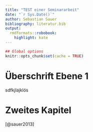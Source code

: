 ```yaml
---
title: "TEST einer Seminararbeit"
date: "`r Sys.Date()`"
author: Sebastian Sauer
bibliography: literatur.bib
output:
  rmdformats::robobook:
    highlight: kate
---
```


```r
## Global options
knitr::opts_chunk$set(cache = TRUE)
```



# Überschrift Ebene 1

sdfkjlajklös

# Zweites Kapitel


[@sauer2013]



